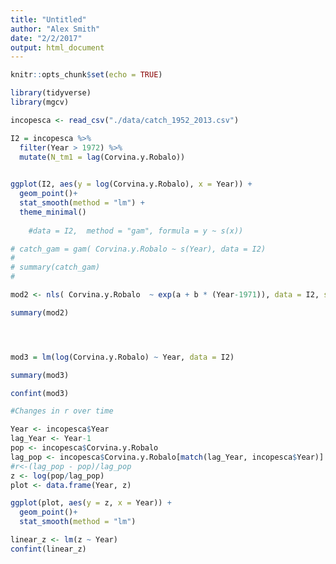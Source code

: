 ```yaml
---
title: "Untitled"
author: "Alex Smith"
date: "2/2/2017"
output: html_document
---
```


```r
knitr::opts_chunk$set(echo = TRUE)

library(tidyverse)
library(mgcv)
```


```r

incopesca <- read_csv("./data/catch_1952_2013.csv")


```

```r
I2 = incopesca %>%
  filter(Year > 1972) %>%
  mutate(N_tm1 = lag(Corvina.y.Robalo))
  

ggplot(I2, aes(y = log(Corvina.y.Robalo), x = Year)) +
  geom_point()+
  stat_smooth(method = "lm") +
  theme_minimal()
    
    #data = I2,  method = "gam", formula = y ~ s(x))

```


```r
# catch_gam = gam( Corvina.y.Robalo ~ s(Year), data = I2)
# 
# summary(catch_gam)
# 

mod2 <- nls( Corvina.y.Robalo  ~ exp(a + b * (Year-1971)), data = I2, start = list(a = 0, b = 0))

summary(mod2)




mod3 = lm(log(Corvina.y.Robalo) ~ Year, data = I2)

summary(mod3)

confint(mod3)
```

```r
#Changes in r over time

Year <- incopesca$Year
lag_Year <- Year-1
pop <- incopesca$Corvina.y.Robalo
lag_pop <- incopesca$Corvina.y.Robalo[match(lag_Year, incopesca$Year)]
#r<-(lag_pop - pop)/lag_pop
z <- log(pop/lag_pop)
plot <- data.frame(Year, z)

ggplot(plot, aes(y = z, x = Year)) +
  geom_point()+
  stat_smooth(method = "lm") 

linear_z <- lm(z ~ Year)
confint(linear_z)


```

